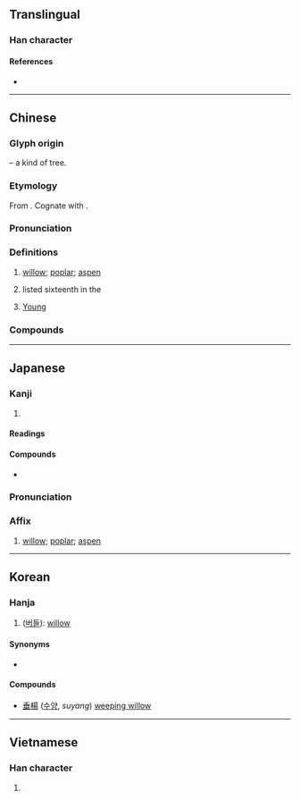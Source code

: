 {{also|杨}}
{{character info}}
==Translingual==

===Han character===
{{Han char|rn=75|rad=木|as=09|sn=13|four=46927|canj=DAMH|ids=⿰木昜}}

====References====
* {{Han ref|kx=0538.300|dkj=15112|dj=0926.110|hdz=21248.040|uh=694A|ud=26954|bh=B7A8|bd=47016}}

----

==Chinese==
{{zh-forms|s=杨}}

===Glyph origin===
{{Han etym}}
{{Han compound|木|昜|c1=s|c2=p|t1=tree, wood|ls=psc}} – a kind of tree.

===Etymology===
From {{inh|zh|sit-pro|*glaŋ||poplar, willow}}. Cognate with {{cog|bo|ལྕང་མ||willow}}.

===Pronunciation===
{{zh-pron
|m=yáng
|m-s=
|c=joeng4
|c-t=
|g=
|h=pfs=yòng
|j=
|mb=iô̤ng
|md=iòng
|mn=xm,qz,tw:iûⁿ/zz,tn:iôⁿ/xm,qz,mg:chhiûⁿ/zz:chhiôⁿ/tp,lk,sx,km:chhiû/tn:chhiōⁿ/xm,qz,tw:iông/zz:iâng
|mn_note=iûⁿ/iôⁿ, chhiûⁿ/chhiôⁿ/chhiû/chhiōⁿ - vernacular; iông/iâng - literary
|mn-t=ion5/iên5/iang5
|mn-t_note=ion5/iên5 - vernacular; iang5 - literary
|w=3hhian
|x=
|mc=y
|oc=y
|cat=n,pn
}}

===Definitions===
{{zh-hanzi}}

# [[willow]]; [[poplar]]; [[aspen]]
# {{surname|zh|dot=,}} listed sixteenth in the ''{{w|Baijiaxing}}''
# [[Young]] {{gloss|English given name}}

===Compounds===
{{zh-der|楊梅|垂楊柳|垂楊|楊墨|楊志賣刀|水性楊花|楊泗將軍|潘楊之睦|楊花水性|楊柳腰|水楊酸|楊桃|桁楊|東門之楊|楊乃武|穿楊貫蝨|穿楊百步|穿楊|枯楊生稊|百步穿楊|白楊|楊太真|楊白頭|楊柳青|楊氏係數|楊貴妃|楊柳|楊戩|楊泗菩薩|楊花|楊白花|水楊|楊家將|楊四將軍|枯楊生華|楊枝魚|楊葉竄兒|胡楊|風裡楊花|赤楊|黃楊厄閏|響楊|章臺楊柳|青楊|銀白楊|綠楊垂柳|長楊|楊店|楊林溝|楊寨|楊家坳|楊林市|大楊樹|楊林|楊家廠|楊集|楊河|楊嶺|楊畈|曹楊|周楊|楊家浲|楊壋|楊莊|楊園|楊林橋|楊溪鋪|楊家|楊家坡|白楊坪|楊溪灣|楊家湖|楊貴店|柏楊|楊山}}

----

==Japanese==

===Kanji===
{{ja-kanji|grade=n|rs=木09}}

# {{rfdef|ja|sort=木09}}

====Readings====
{{ja-readings
|goon=よう<やう
|kanon=よう<やう
|kun=やなぎ-
}}

====Compounds====
* {{ja-r|楊枝|ようじ|gloss=toothpick}}

{{ja-kanjitab|よう|yomi=on}}

===Pronunciation===
{{ja-pron|よう|y=on}}

===Affix===
{{ja-pos|affix|よう}}

# [[willow]]; [[poplar]]; [[aspen]]

----

==Korean==

===Hanja===
{{ko-hanja|hangeul=양|eumhun=|rv=yang|mr=yang|y=yang}}

# ([[버들]]): [[willow]]

====Synonyms====
* {{l|ko|柳}}

====Compounds====
* [[垂楊]] ([[수양버들|수양]], ''suyang'') [[weeping willow]]

----

==Vietnamese==

===Han character===
{{vi-readings|reading=dương|rs=木09}}

# {{rfdef|vi|sort=木09}}